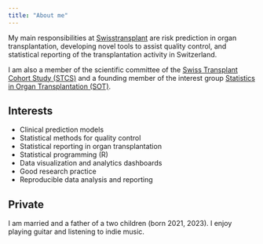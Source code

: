 ```yaml
---
title: "About me"
---
```


My main responsibilities at [Swisstransplant](https://www.swisstransplant.org/) are risk prediction in organ transplantation, developing novel tools to assist quality control, and statistical reporting of the transplantation activity in Switzerland.

I am also a member of the scientific committee of the [Swiss Transplant Cohort Study (STCS)](https://www.stcs.ch/) and a founding member of the interest group [Statistics in Organ Transplantation (SOT)](https://sites.google.com/view/statistics-in-transplantation/startseite).

## Interests

* Clinical prediction models
* Statistical methods for quality control
* Statistical reporting in organ transplantation
* Statistical programming (R)
* Data visualization and analytics dashboards
* Good research practice
* Reproducible data analysis and reporting

## Private
I am married and a father of a two children (born 2021, 2023). I enjoy playing guitar and listening to indie music.